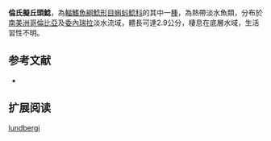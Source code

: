{{Speciesbox
| name = 倫氏擬丘頭鯰
| status = NE
| status_system = IUCN3.1
| image = 
| image_width = 250px
| genus = Pseudobunocephalus
| species = lundbergi
| authority = [[Friel|Friel]], 2008
| synonyms = 
}}
'''倫氏擬丘頭鯰'''，為[[輻鰭魚綱|輻鰭魚綱]][[鯰形目|鯰形目]][[蝌蚪鯰科|蝌蚪鯰科]]的其中一[[種|種]]，為熱帶淡水魚類，分布於[[南美洲|南美洲]][[哥倫比亞|哥倫比亞]]及[[委內瑞拉|委內瑞拉]]淡水流域，體長可達2.9公分，棲息在底層水域，生活習性不明。
==参考文献==
*{{FishBase_species|genus=Pseudobunocephalus|species=lundbergi|year=2015|month=4}}

== 扩展阅读 ==
{{refbegin}}
{{wikispecies-inline|Pseudobunocephalus lundbergi|倫氏擬丘頭鯰}}
{{refend}}
{{Taxonbar|from=Q5544341}}

[[Category:擬丘頭鯰屬|lundbergi]]